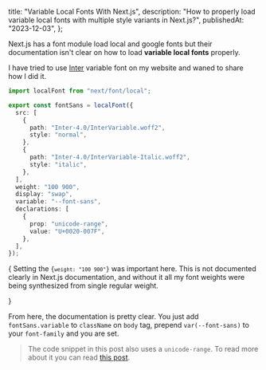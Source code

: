   title: "Variable Local Fonts With Next.js",
  description:
    "How to properly load variable local fonts with multiple style variants in Next.js?",
  publishedAt: "2023-12-03",
};

Next.js has a font module load local and google fonts but their documentation isn't clear on how to load **variable local fonts** properly.

I have tried to use [Inter](https://rsms.me/inter) variable font on my website and waned to share how I did it.

```ts showLineNumbers {14} title="font.ts"
import localFont from "next/font/local";

export const fontSans = localFont({
  src: [
    {
      path: "Inter-4.0/InterVariable.woff2",
      style: "normal",
    },
    {
      path: "Inter-4.0/InterVariable-Italic.woff2",
      style: "italic",
    },
  ],
  weight: "100 900",
  display: "swap",
  variable: "--font-sans",
  declarations: [
    {
      prop: "unicode-range",
      value: "U+0020-007F",
    },
  ],
});
```

{<Callout>
Setting the <code>{`weight: "100 900"`}</code> was important here. This is
not documented clearly in Next.js documentation, and without it all my
font weights were being synthesized from single regular weight.

</Callout>}

From here, the documentation is pretty clear. You just add `fontSans.variable` to `className` on `body` tag, prepend `var(--font-sans)` to your `font-family` and you are set.

> The code snippet in this post also uses a `unicode-range`. To read more about it you can read [this post](/blog/subsetting-fonts).

